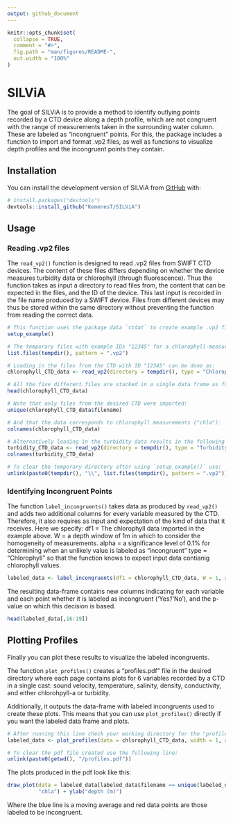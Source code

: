```yaml
---
output: github_document
---
```


<!-- README.md is generated from README.Rmd. Please edit that file -->

```r
knitr::opts_chunk$set(
  collapse = TRUE,
  comment = "#>",
  fig.path = "man/figures/README-",
  out.width = "100%"
)
```

# SILViA

<!-- badges: start -->
<!-- badges: end -->

The goal of SILViA is to provide a method to identify outlying points recorded by a CTD device along a depth profile, which are not congruent with the range of measurements taken in the surrounding water column. These are labeled as "incongruent" points.
For this, the package includes a function to import and format .vp2 files, as well as functions to visualize depth profiles and the incongruent points they contain. 

## Installation

You can install the development version of SILViA from [GitHub](https://github.com/) with:

```r
# install.packages("devtools")
devtools::install_github("KemenesT/SILViA")
```

## Usage

### Reading .vp2 files
The `read_vp2()` function is designed to read .vp2 files from SWIFT CTD devices. The content of these files differs depending on whether the device measures turbidity data or chlorophyll (through fluorescence). Thus the function takes as input a directory to read files from, the content that can be expected in the files, and the ID of the device. This last input is recorded in the file name produced by a SWIFT device. 
Files from different devices may thus be stored within the same directory without preventing the function from reading the correct data.

```r
# This function uses the package data `ctdat` to create example .vp2 files in the temporary directory tempdir().
setup_example()

# The temporary files with example IDs "12345" for a chlorophyll-measuring CTD, and "54321" for a turbidity-measuring CTD can be seen in the temporary directory.
list.files(tempdir(), pattern = ".vp2") 

# Loading in the files from the CTD with ID "12345" can be done as:
chlorophyll_CTD_data <- read_vp2(directory = tempdir(), type = "Chlorophyll", ID = "12345")

# All the five different files are stacked in a single data frame as follows:
head(chlorophyll_CTD_data)

# Note that only files from the desired CTD were imported:
unique(chlorophyll_CTD_data$filename)

# And that the data corresponds to chlorophyll measurements ("chla"):
colnames(chlorophyll_CTD_data)

# Alternatively loading in the turbidity data results in the following columns:
turbidity_CTD_data <- read_vp2(directory = tempdir(), type = "Turbidity", ID = "54321")
colnames(turbidity_CTD_data)

# To clear the temporary directory after using `setup_example()` use:
unlink(paste0(tempdir(), "\\", list.files(tempdir(), pattern = ".vp2")))
```

### Identifying Incongruent Points
The function `label_incongruents()` takes data as produced by `read_vp2()` and adds two additional columns for every variable measured by the CTD. Therefore, it also requires as input and expectation of the kind of data that it receives. Here we specify:
df1 = The chlorophyll data imported in the example above.
W = a depth window of 1m in which to consider the homogeneity of measurements.
alpha = a significance level of 0.1% for determining when an unlikely value is labeled as "incongruent"
type = "Chlorophyll" so that the function knows to expect input data contianig chlorophyll values.
```r
labeled_data <- label_incongruents(df1 = chlorophyll_CTD_data, W = 1, alpha = 0.001, type = "Chlorophyll")
```

The resulting data-frame contains new columns indicating for each variable and each point whether it is labeled as incongruent ('Yes'/'No'), and the p-value on which this decision is based.
```r
head(labeled_data[,16:19])
```

## Plotting Profiles
Finally you can plot these results to visualize the labeled incongruents. 

The function `plot_profiles()` creates a "profiles.pdf" file in the desired directory where each page contains plots for 6 variables recorded by a CTD in a single cast: sound velocity, temperature, salinity, density, conductivity, and either chlorohpyll-a or turbidity.  
  
Additionally, it outputs the data-frame with labeled incongruents used to create these plots. This means that you can use `plot_profiles()` directly if you want the labeled data frame and plots. 
```r
# After running this line check your working directory for the "profiles.pdf" file!
labeled_data <- plot_profiles(data = chlorophyll_CTD_data, width = 1, alpha = 0.001, type = "Chlorophyll")

# To clear the pdf file created use the following line:
unlink(paste0(getwd(), "/profiles.pdf"))
```

The plots produced in the pdf look like this:
```r
draw_plot(data = labeled_data[labeled_data$filename == unique(labeled_data$filename)[2],],
          "chla") + ylab("depth (m)")
```
Where the blue line is a moving average and red data points are those labeled to be incongruent.
